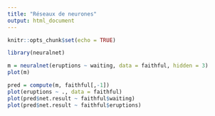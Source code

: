 ```yaml
---
title: "Réseaux de neurones"
output: html_document
---
```


```r
knitr::opts_chunk$set(echo = TRUE)
```

```r
library(neuralnet)
```

```r
m = neuralnet(eruptions ~ waiting, data = faithful, hidden = 3)
plot(m)
```

```r
pred = compute(m, faithful[,-1])
plot(eruptions ~ ., data = faithful)
plot(pred$net.result ~ faithful$waiting)
plot(pred$net.result ~ faithful$eruptions)
```


